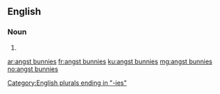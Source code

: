{{also|angstbunnies}}
==English==

===Noun===
{{head|en|noun plural form}}

# {{plural of|angst bunny|lang=en}}

[[Category:English plurals ending in "-ies"]]

[[ar:angst bunnies]]
[[fr:angst bunnies]]
[[ku:angst bunnies]]
[[mg:angst bunnies]]
[[no:angst bunnies]]